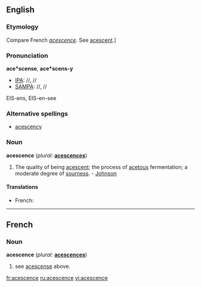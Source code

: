==English==

===Etymology===
Compare French ''[[acescence]]''. See [[acescent]].]

===Pronunciation===
'''ace*scense''', '''ace*scens-y'''
*[[IPA]]: //, //
*[[SAMPA]]: //, //
EIS-ens, EIS-en-see

===Alternative spellings===
* [[acescency]]

===Noun===
'''acescence'''  (''plural:'' '''[[acescences]]''')
# The quality of being [[acescent]]; the process of [[acetous]] fermentation; a moderate degree of [[sourness]]. - [[Johnson]]

====Translations====
{{trans-top|the quality of being acescent; the process of acetous fermentation}}
*French: {{t+|fr|acescence}}
{{trans-mid}}
{{trans-bottom}}

----

==French==
===Noun===
'''acescence'''  (''plural:'' '''[[acescences]]''')
#see [[acescense]] above.

[[fr:acescence]]
[[ru:acescence]]
[[vi:acescence]]